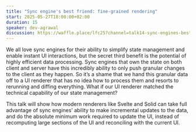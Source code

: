 ```yaml
---
title: "Sync engine's best friend: fine-grained rendering"
start: 2025-05-27T18:00:00+02:00
duration: 15
speaker: dev-agrawal
discussion: https://waffle.place/lfc25?channel=talk14-sync-engines-best-friend
---
```


We all love sync engines for their ability to simplify state management and enable instant UI interactions, but the secret third benefit is the potential of highly efficient data processing. Sync engines that own the state on both client and server have this incredibly ability to only push granular changes to the client as they happen. So it’s a shame that we hand this granular data off to a UI renderer that has no idea how to process them and resorts to rerunning and diffing everything. What if our UI renderer matched the technical capability of our state management?

This talk will show how modern renderers like Svelte and Solid can take full advantage of sync engines’ ability to make incremental updates to the data, and do the absolute minimum work required to update the UI, instead of recomputing large sections of the UI and reconciling with the current UI.
